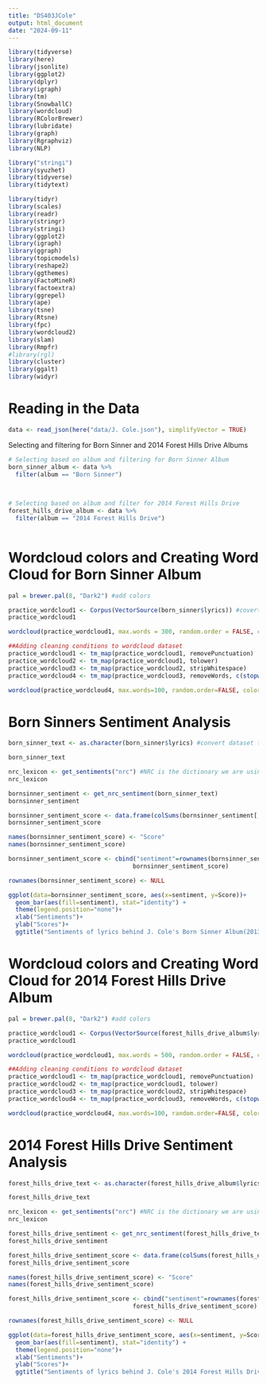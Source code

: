 ```yaml
---
title: "DS403JCole"
output: html_document
date: "2024-09-11"
---
```


```r
library(tidyverse)
library(here)
library(jsonlite)
library(ggplot2)
library(dplyr)
library(igraph)
library(tm)
library(SnowballC)
library(wordcloud)
library(RColorBrewer)
library(lubridate)
library(graph)
library(Rgraphviz)
library(NLP)

library("stringi")
library(syuzhet)
library(tidyverse)
library(tidytext)

library(tidyr)
library(scales)
library(readr)
library(stringr)
library(stringi)
library(ggplot2)
library(igraph)
library(ggraph)
library(topicmodels)
library(reshape2)
library(ggthemes)
library(FactoMineR)
library(factoextra)
library(ggrepel)
library(ape)
library(tsne)
library(Rtsne)
library(fpc)
library(wordcloud2)
library(slam)
library(Rmpfr)
#library(rgl)
library(cluster)
library(ggalt)
library(widyr)
```
# Reading in the Data
```r
data <- read_json(here("data/J. Cole.json"), simplifyVector = TRUE)
```


Selecting and filtering for Born Sinner and 2014 Forest Hills Drive Albums
```r
# Selecting based on album and filtering for Born Sinner Album
born_sinner_album <- data %>% 
  filter(album == "Born Sinner") 
  
  

# Selecting based on album and filter for 2014 Forest Hills Drive
forest_hills_drive_album <- data %>% 
  filter(album == "2014 Forest Hills Drive") 
  
```

# Wordcloud colors and Creating Word Cloud for Born Sinner Album
```r
pal = brewer.pal(8, "Dark2") #add colors

practice_wordcloud1 <- Corpus(VectorSource(born_sinner$lyrics)) #covert datatset to corpus
practice_wordcloud1

wordcloud(practice_wordcloud1, max.words = 300, random.order = FALSE, colors=pal)

##Adding cleaning conditions to wordcloud dataset
practice_wordcloud1 <- tm_map(practice_wordcloud1, removePunctuation)
practice_wordcloud2 <- tm_map(practice_wordcloud1, tolower)
practice_wordcloud3 <- tm_map(practice_wordcloud2, stripWhitespace)
practice_wordcloud4 <- tm_map(practice_wordcloud3, removeWords, c(stopwords('english'), "fuck", "nigga", "fucked", "bitches", "faggot", "uh-huh", "niggas", "fucking", "shit", "bitch", "cole", "hoes", "dick", "ass"))

wordcloud(practice_wordcloud4, max.words=100, random.order=FALSE, colors=pal)
```
# Born Sinners Sentiment Analysis
```r
born_sinner_text <- as.character(born_sinner$lyrics) #convert dataset to character format

born_sinner_text

nrc_lexicon <- get_sentiments("nrc") #NRC is the dictionary we are using
nrc_lexicon

bornsinner_sentiment <- get_nrc_sentiment(born_sinner_text)
bornsinner_sentiment

bornsinner_sentiment_score <- data.frame(colSums(bornsinner_sentiment[,]))
bornsinner_sentiment_score

names(bornsinner_sentiment_score) <- "Score"
names(bornsinner_sentiment_score)

bornsinner_sentiment_score <- cbind("sentiment"=rownames(bornsinner_sentiment_score),
                                   bornsinner_sentiment_score)

rownames(bornsinner_sentiment_score) <- NULL

ggplot(data=bornsinner_sentiment_score, aes(x=sentiment, y=Score))+
  geom_bar(aes(fill=sentiment), stat="identity") +
  theme(legend.position="none")+
  xlab("Sentiments")+
  ylab("Scores")+
  ggtitle("Sentiments of lyrics behind J. Cole's Born Sinner Album(2013)")
```

# Wordcloud colors and Creating Word Cloud for 2014 Forest Hills Drive Album
```r
pal = brewer.pal(8, "Dark2") #add colors

practice_wordcloud1 <- Corpus(VectorSource(forest_hills_drive_album$lyrics)) #covert datatset to corpus
practice_wordcloud1

wordcloud(practice_wordcloud1, max.words = 500, random.order = FALSE, colors=pal)

##Adding cleaning conditions to wordcloud dataset
practice_wordcloud1 <- tm_map(practice_wordcloud1, removePunctuation)
practice_wordcloud2 <- tm_map(practice_wordcloud1, tolower)
practice_wordcloud3 <- tm_map(practice_wordcloud2, stripWhitespace)
practice_wordcloud4 <- tm_map(practice_wordcloud3, removeWords, c(stopwords('english'), "fuck", "nigga", "fucked", "bitches", "faggot", "uh-huh", "niggas", "fucking", "shit", "bitch", "cole", "hoes", "dick","fuckin"))

wordcloud(practice_wordcloud4, max.words=100, random.order=FALSE, colors=pal)
```

# 2014 Forest Hills Drive Sentiment Analysis
```r
forest_hills_drive_text <- as.character(forest_hills_drive_album$lyrics) #convert dataset to character format

forest_hills_drive_text

nrc_lexicon <- get_sentiments("nrc") #NRC is the dictionary we are using
nrc_lexicon

forest_hills_drive_sentiment <- get_nrc_sentiment(forest_hills_drive_text)
forest_hills_drive_sentiment

forest_hills_drive_sentiment_score <- data.frame(colSums(forest_hills_drive_sentiment[,]))
forest_hills_drive_sentiment_score

names(forest_hills_drive_sentiment_score) <- "Score"
names(forest_hills_drive_sentiment_score)

forest_hills_drive_sentiment_score <- cbind("sentiment"=rownames(forest_hills_drive_sentiment_score),
                                   forest_hills_drive_sentiment_score)

rownames(forest_hills_drive_sentiment_score) <- NULL

ggplot(data=forest_hills_drive_sentiment_score, aes(x=sentiment, y=Score))+
  geom_bar(aes(fill=sentiment), stat="identity") +
  theme(legend.position="none")+
  xlab("Sentiments")+
  ylab("Scores")+
  ggtitle("Sentiments of lyrics behind J. Cole's 2014 Forest Hills Drive Album")
```

